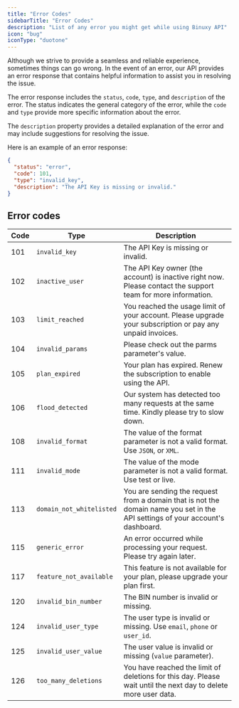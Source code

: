 ```yaml
---
title: "Error Codes"
sidebarTitle: "Error Codes"
description: "List of any error you might get while using Binuxy API"
icon: "bug"
iconType: "duotone"
---
```


Although we strive to provide a seamless and reliable experience, sometimes things can go wrong. In the event of an error, our API provides an error response that contains helpful information to assist you in resolving the issue.

The error response includes the `status`, `code`, `type`, and `description` of the error. The status indicates the general category of the error, while the `code` and `type` provide more specific information about the error.

The `description` property provides a detailed explanation of the error and may include suggestions for resolving the issue.

Here is an example of an error response:

```json
{
  "status": "error",
  "code": 101,
  "type": "invalid_key",
  "description": "The API Key is missing or invalid."
}
```

## Error codes

| Code | Type                     | Description                                                                                                                    |
| ---- | ------------------------ | ------------------------------------------------------------------------------------------------------------------------------ |
| 101  | `invalid_key`            | The API Key is missing or invalid.                                                                                             |
| 102  | `inactive_user`          | The API Key owner (the account) is inactive right now. Please contact the support team for more information.                   |
| 103  | `limit_reached`          | You reached the usage limit of your account. Please upgrade your subscription or pay any unpaid invoices.                      |
| 104  | `invalid_params`         | Please check out the parms parameter's value.                                                                                  |
| 105  | `plan_expired`           | Your plan has expired. Renew the subscription to enable using the API.                                                         |
| 106  | `flood_detected`         | Our system has detected too many requests at the same time. Kindly please try to slow down.                                    |
| 108  | `invalid_format`         | The value of the format parameter is not a valid format. Use `JSON`, or `XML`.                                                 |
| 111  | `invalid_mode`           | The value of the mode parameter is not a valid format. Use test or live.                                                       |
| 113  | `domain_not_whitelisted` | You are sending the request from a domain that is not the domain name you set in the API settings of your account's dashboard. |
| 115  | `generic_error`          | An error occurred while processing your request. Please try again later.                                                       |
| 117  | `feature_not_available`  | This feature is not available for your plan, please upgrade your plan first.                                                   |
| 120  | `invalid_bin_number`     | The BIN number is invalid or missing.                                                                                          |
| 124  | `invalid_user_type`      | The user type is invalid or missing. Use `email`, `phone` or `user_id`.                                                        |
| 125  | `invalid_user_value`     | The user value is invalid or missing (`value` parameter).                                                                      |
| 126  | `too_many_deletions`     | You have reached the limit of deletions for this day. Please wait until the next day to delete more user data.                 |
